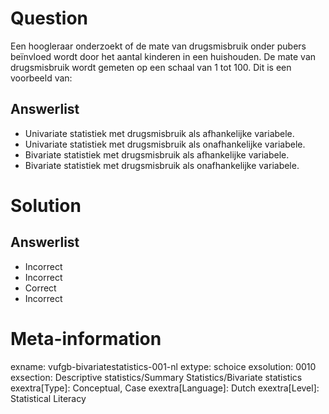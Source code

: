 Question
========
Een hoogleraar onderzoekt of de mate van drugsmisbruik onder pubers beïnvloed wordt door het aantal kinderen in een huishouden. De mate van drugsmisbruik wordt gemeten op een schaal van 1 tot 100. Dit is een voorbeeld van: 

Answerlist
----------
* Univariate statistiek met drugsmisbruik als afhankelijke variabele.
* Univariate statistiek met drugsmisbruik als onafhankelijke variabele. 
* Bivariate statistiek met drugsmisbruik als afhankelijke variabele.
* Bivariate statistiek met drugsmisbruik als onafhankelijke variabele.


Solution
========

Answerlist
----------
* Incorrect
* Incorrect
* Correct
* Incorrect


Meta-information
================
exname: vufgb-bivariatestatistics-001-nl
extype: schoice
exsolution: 0010
exsection: Descriptive statistics/Summary Statistics/Bivariate statistics
exextra[Type]: Conceptual, Case
exextra[Language]: Dutch
exextra[Level]: Statistical Literacy
